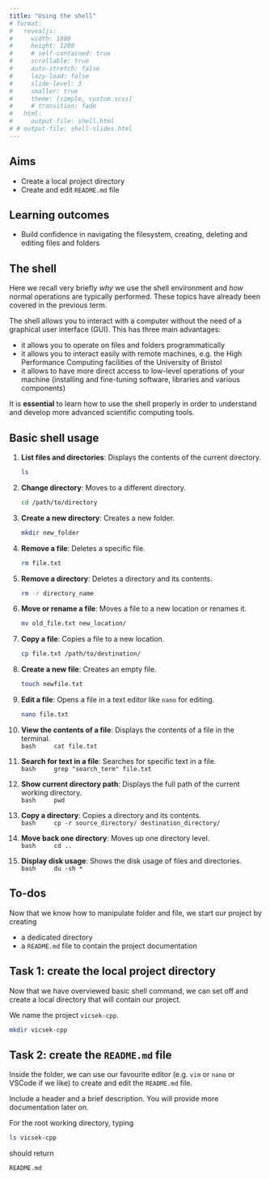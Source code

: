 ```yaml
---
title: "Using the shell"
# format:
#   revealjs:
#     width: 1800
#     height: 1200
#     # self-contained: true
#     scrollable: true
#     auto-stretch: false
#     lazy-load: false
#     slide-level: 3
#     smaller: true
#     theme: [simple, custom.scss]
#     # transition: fade
#   html:
#     output-file: shell.html
# # output-file: shell-slides.html
---
```



## Aims

- Create a local project directory 
- Create and edit `README.md` file 

## Learning outcomes

- Build confidence in navigating the filesystem, creating, deleting and editing files and folders 

## The shell

Here we recall very briefly *why* we use the shell environment and *how* normal operations are typically performed. These topics have already been covered in the previous term.

The shell allows you to interact with a computer without the need of a graphical user interface (GUI). This has three main advantages:

- it allows you to operate on files and folders programmatically
- it allows you to interact easily with remote machines, e.g. the High Performance Computing facilities of the University of Bristol
- it allows to have more direct access to low-level operations of your machine (installing and fine-tuning software, libraries and various components)

:::{.callout-important}
It is **essential** to learn how to use the shell properly in order to understand and develop more advanced scientific computing tools.
:::



## Basic shell usage

1. **List files and directories**: Displays the contents of the current directory.  
   ```bash
   ls
   ```

2. **Change directory**: Moves to a different directory.  
   ```bash
   cd /path/to/directory
   ```

3. **Create a new directory**: Creates a new folder.  
   ```bash
   mkdir new_folder
   ```

4. **Remove a file**: Deletes a specific file.  
   ```bash
   rm file.txt
   ```

5. **Remove a directory**: Deletes a directory and its contents.  
   ```bash
   rm -r directory_name
   ```

6. **Move or rename a file**: Moves a file to a new location or renames it.  
   ```bash
   mv old_file.txt new_location/
   ```

7. **Copy a file**: Copies a file to a new location.  
   ```bash
   cp file.txt /path/to/destination/
   ```

8. **Create a new file**: Creates an empty file.  
   ```bash
   touch newfile.txt
   ```

9. **Edit a file**: Opens a file in a text editor like `nano` for editing.  
   ```bash
   nano file.txt
   ```

10. **View the contents of a file**: Displays the contents of a file in the terminal.  
    ```bash
    cat file.txt
    ```

11. **Search for text in a file**: Searches for specific text in a file.  
    ```bash
    grep "search_term" file.txt
    ```

12. **Show current directory path**: Displays the full path of the current working directory.  
    ```bash
    pwd
    ```

13. **Copy a directory**: Copies a directory and its contents.  
    ```bash
    cp -r source_directory/ destination_directory/
    ```

14. **Move back one directory**: Moves up one directory level.  
    ```bash
    cd ..
    ```

15. **Display disk usage**: Shows the disk usage of files and directories.  
    ```bash
    du -sh *
    ```



## To-dos

Now that we know how to manipulate folder and file, we start our project by creating 

- a dedicated directory
- a `README.md` file to contain the project documentation

::: {.callout-note icon=false}

## Task 1: create the local project directory

Now that we have overviewed basic shell command, we can set off and create a local directory that will contain our project.

We name the project `vicsek-cpp`. 

```bash
mkdir vicsek-cpp
```

:::

::: {.callout-note icon=false}

## Task 2: create the `README.md` file

Inside the folder, we can use our favourite editor (e.g. `vim` or `nano` or VSCode if we like) to create and edit the `README.md` file.

Include a header and a brief description. You will provide more documentation later on.

For the root working directory, typing 

```bash
ls vicsek-cpp
```

should return

```bash
README.md
```

:::

